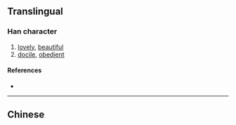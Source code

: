 {{character info/new}}
{{also|孌}}
==Translingual==

===Han character===
{{Han char|rn=38|rad=女|as=06|sn=9|four=00404|canj=YCV|ids=⿱亦女}}

# [[lovely]], [[beautiful]]
# [[docile]], [[obedient]]

====References====
* {{Han ref|kx=0261.321|hdz=21047.040|uh=5A08|ud=23048}}

----

==Chinese==
{{zh-see|孌}}